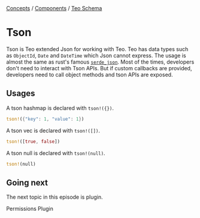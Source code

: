 
<div className="breadcrumbs">
  <span className="breadcrumb">
    <a href="/docs/concepts">Concepts</a>
  </span>
  <span> / </span>
  <span className="breadcrumb">
    <a href="/docs/concepts/components">Components</a>
  </span>
  <span> / </span>
  <span className="breadcrumb">
    <a href="/docs/concepts/components/teo-schema">Teo Schema</a>
  </span>
</div>

# Tson

Tson is Teo extended Json for working with Teo. Teo has data types such as
`ObjectId`, `Date` and `DateTime` which Json cannot express. The usage is
almost the same as rust's famous
[`serde_json`](https://github.com/serde-rs/json). Most of the times, developers
don't need to interact with Tson APIs. But if custom callbacks are provided,
developers need to call object methods and tson APIs are exposed.

## Usages

A tson hashmap is declared with `tson!({})`.

```rust
tson!({"key": 1, "value": 1})
```

A tson vec is declared with `tson!([])`.

```rust
tson!([true, false])
```

A tson null is declared with `tson!(null)`.

```rust
tson!(null)
```

## Going next

The next topic in this episode is plugin.

<PrevNext>
  <PrevArticle href="/docs/concepts/components/teo-schema/permissions">Permissions</PrevArticle>
  <NextArticle href="/docs/concepts/components/teo-schema/plugin">Plugin</NextArticle>
</PrevNext>
